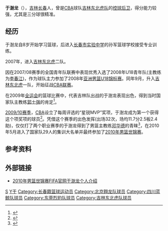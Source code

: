 {{篮球运动员
|name = 于澍龙
|image =
|nickname = 
|number = 
|height = 1.85米
|weight = 70公斤
|team = 
|position = [[控球后卫|控球后卫]]/[[得分后卫|得分后卫]]
|birth_date = {{birth date and age|1990|2|19}}
|birth_place ={{CHN}}[[吉林省|吉林省]][[长春市|长春市]]
|death_date = 
|death_place = 
|high_school = 
|college = 
|nationality = {{PRC}}
|draft = 
|draft_team = 
|draft_year = 
|career_start = 2007年
|career_end = 至今
|teams = 
|years1 = 2007–2012 |team1 = [[吉林东北虎篮球俱乐部|吉林东北虎]]
|years2 = 2012–2013 |team2 = [[深圳马可波罗篮球俱乐部|东莞烈豹]]
|years3 = 2014 |team3 = [[湖北省男篮|湖北马可波罗]]（[[全国男子篮球联赛|NBL]]）
|years4 = 2014–2016 |team4 = [[四川金强蓝鲸篮球俱乐部|四川金强]]
|years5 = 2017–2019 |team5 = [[北京控股翱龙篮球俱乐部|北京控股]]
|awards = 
* CBA总冠军（[[2015-16年中国男子篮球职业联赛|2016]]）
}}
{{NoteTA|G1=Show}}
'''于澍龙'''（{{bd|1990年|2月19日|catIdx=Y于}}），[[吉林省|吉林]][[长春市|长春]]人，曾是[[中国男子篮球职业联赛|CBA]]球队[[吉林东北虎篮球俱乐部|吉林东北虎队]]的[[控球后卫|控球后卫]]，得分能力较强，尤其是三分球很精准。

== 经历 ==
于澍龙自8岁开始学习篮球，后进入[[长春市实验中学|长春市实验中学]]的孙军篮球学校接受专业训练。

2007年，进入[[吉林东北虎篮球俱乐部|吉林东北虎]]二队。

因在2007/08赛季的全国青年队联赛中表现优秀入选了2008年U18青年队(主教练为[[李春江|李春江]])，作为球队主力参加了2008年[[亚洲U18男子青年篮球锦标赛|亚洲男篮U18锦标赛]]。同年9月，升入[[吉林东北虎篮球俱乐部|吉林东北虎]]一队，开始征战[[中国男子篮球职业联赛|CBA联赛]]。

在2009年[[全运会|全运会]]的篮球比赛中，代表吉林队出战的于澍龙表现出色，得到当时国家队主教练[[郭士强|郭士强]]的肯定<ref>{{Cite web |url=http://sports.sohu.com/20091024/n267705020.shtml |title=NBA紧盯全运男篮超新星 吉林小将再度闪耀赛场 |accessdate=2010-10-05 |archive-date=2019-07-18 |archive-url=https://web.archive.org/web/20190718011019/http://sports.sohu.com/20091024/n267705020.shtml |dead-url=no }}</ref>。

[[2009-10年中国男子篮球职业联赛|2009/10赛季]]，[[中国男子篮球职业联赛|CBA]]设立了每周评选的“星锐MVP”奖项，于澍龙成为第一个获得这个项奖项的球员<ref>{{Cite web |url=http://news.sohu.com/20091231/n269320776.shtml |title=吉林小将于澍龙荣膺CBA第1周新锐球员 |accessdate=2010-10-05 |archive-date=2019-07-19 |archive-url=https://web.archive.org/web/20190719192007/http://news.sohu.com/20091231/n269320776.shtml |dead-url=no }}</ref>。凭借这个赛季的出色发挥(出场32次，场均11.7分2.5板2.4助)，仅仅打了两个职业赛季的于澍龙得到了男篮主教练[[邓华德|邓华德]]的青睐<ref>{{Cite web |url=http://sports.sina.com.cn/cba/2010-05-04/18494968920.shtml |title=90后后卫初登国家队舞台 于澍龙靠全明星打动邓帅 |accessdate=2010-10-05 |archive-date=2019-07-19 |archive-url=https://web.archive.org/web/20190719121510/http://sports.sina.com.cn/cba/2010-05-04/18494968920.shtml |dead-url=no }}</ref>，在2010年5月进入了国家队29人的集训大名单并最终参加了[[2010年世界籃球錦標賽|2010年男篮世锦赛]]。

== 参考资料 ==
{{reflist}}

== 外部链接 ==
* [https://web.archive.org/web/20100831103106/http://turkey2010.fiba.com/pages/eng/fe/10/fwcm/player/p/eid/4728/pid/85754/rid/sid/4728/tid/262/profile.html 2010年男篮世锦赛FIFA官网于澍龙个人介绍]

{{中国2010年世界篮球锦标赛参赛名单}}
{{中国2011年亚洲篮球锦标赛参赛名单}}
{{2015-16赛季CBA总冠军|1}}
{{Authority control}}
{{DEFAULTSORT:Y于}}
[[Category:于姓|S]]
[[Category:中国男子篮球运动员|Y于]]
[[Category:长春籍篮球运动员|Category:长春籍篮球运动员]]
[[Category:北京翱龙队球员|Category:北京翱龙队球员]]
[[Category:四川蓝鲸队球员|Category:四川蓝鲸队球员]]
[[Category:东莞烈豹队球员|Category:东莞烈豹队球员]]
[[Category:吉林东北虎队球员|Category:吉林东北虎队球员]]